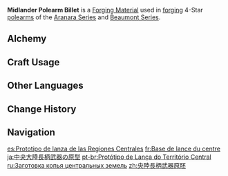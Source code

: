 {{Item Infobox
|id           = 101115
|title        = Mid&shy;lan&shy;der Pole&shy;arm Bil&shy;let
|image        = Item Midlander Polearm Billet.png
|type         = Materials
|group        = Midlander Billets
|group2       = Billets
|group3       = Forging Materials
|invCategory  = Materials
|quality      = 4
|description  = Weapon forging material. Can be used to forge 4-star polearms.<br>Philosophers believe that there are four purposes behind earthly things. The purpose of these billets is to become a weapon worthy of accompanying a hero.
|source1      = [[Sumeru]] and [[Fontaine]] [[Trounce Domain]] Challenge Reward
|source2      = [[Converting]] other billet types 
|source3      = [[Midlander Billet Trove]]
|source4      = Reward from Level 24 [[Vanarana's Favor]]
|source5      = Reward from Level 24 [[Fountain of Lucine's Accolades]]
}}
'''Midlander Polearm Billet''' is a [[Forging Material]] used in [[forging]] 4-Star [[polearms]] of the [[Aranara Series]] and [[Beaumont Series]].

==Alchemy==
{{Recipe
|type = Converting
|Northlander Polearm Billet = 1
|Dream Solvent = 2
|sort = Northlander Polearm Billet;Dream Solvent
}}
{{Recipe
|type = Converting
|Borderland Polearm Billet = 1
|Dream Solvent = 2
|sort = Borderland Polearm Billet;Dream Solvent
}}

==Craft Usage==
{{Craft Usage}}

==Other Languages==
{{Other Languages
|en      = Midlander Polearm Billet
|zhs     = 央陆长柄武器原胚
|zhs_rm  = Yānglù Chángbǐng Wǔqì Yuánpēi
|zht     = 央陸長柄武器原胚
|zht_rm  = Yānglù Chángbǐng Wǔqì Yuánpēi
|zh_tl   = 
|ja      = 中央大陸長柄武器の原型
|ja_rm   = Chuuou Tairiku Nagae Buki no Genkei
|ja_tl   = Center Continent Long Handled Weapon Prototype
|ko      = 중앙 대륙의 장병기 원형
|ko_rm   = Jung'ang Daeryuk-ui Jangbyeonggi Wonhyeong
|ko_tl   = Middleland's Long-handled Weapon Prototype
|es      = Prototipo de lanza de las Regiones Centrales
|es_tl   = Prototype Spear of the Central Regions
|fr      = Base de lance du centre
|fr_tl   = Spear Base from the Center
|ru      = Заготовка копья центральных земель
|ru_tl   = Central Lands Spear Billet
|th      = Midlander Polearm Billet
|vi      = Phôi Vũ Khí Cán Dài Trung Địa
|vi_tl   = 
|de      = Unbearbeitete Stangenwaffe des Kernlands
|de_tl   = Unprocessed Polearm of the Heartland
|id      = Midlander Polearm Billet
|pt      = Protótipo de Lança do Território Central
|pt_tl   = 
|tr      = Orta Diyar Mızrak Prototipi
|tr_tl   = Midland's Spear Prototype
|it      = Billetta della Lancia delle terre centrali
|it_tl   = Spear Billet of the Central Lands
}}

==Change History==
{{Change History|3.0}}

==Navigation==
{{Material Navbox|type=Crafting Materials}}

[[es:Prototipo de lanza de las Regiones Centrales]]
[[fr:Base de lance du centre]]
[[ja:中央大陸長柄武器の原型]]
[[pt-br:Protótipo de Lança do Território Central]]
[[ru:Заготовка копья центральных земель]]
[[zh:央陸長柄武器原胚]]